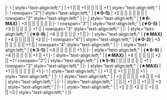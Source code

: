 {{Ship/EquipmentBonuses|class=<includeonly>mw-collapsed</includeonly>}}
|-
! {{GreenGunDP}}{{EquipmentLink|5inch Single High-angle Gun Mount Battery}}
| style="text-align:left;" | 
| +1 || || +1 || || || || +1
| style="text-align:left;" | 
|-
! rowspan="2"|{{RedGunHeavy}}{{EquipmentLink|16inch Triple Gun Mount Mk.6}}
| style="text-align:left;" | '''(★0-5)'''
| +2 || || || || || ||
| rowspan="2" style="text-align:left;" | 
|-
| style="text-align:left;" | '''(★6-MAX)'''
| +3 || || || || || || 
|-
! rowspan="3"|{{RedGunHeavy}}{{EquipmentLink|16inch Triple Gun Mount Mk.6 mod.2}}
| style="text-align:left;" | '''(★0-5)'''
| +3 || || || || || +1 ||
| rowspan="3" style="text-align:left;" | 
|-
| style="text-align:left;" | '''(★6-9)'''
| +4 || || || || || +1 || 
|-
| style="text-align:left;" | '''(★MAX)'''
| +4 || || || || || +2 || 
|-
! rowspan="4"|{{RedGunHeavy}}{{EquipmentLink|16inch Triple Gun Mount Mk.6 + GFCS}}
| style="text-align:left;" | '''(★0-2)'''
| +3 || || || || || +1 ||
| rowspan="4" style="text-align:left;" | 
|-
| style="text-align:left;" | '''(★3-5)'''
| +4 || || || || || +1 || 
|-
| style="text-align:left;" | '''(★6-9)'''
| +4 || || || || || +1 || +1 
|-
| style="text-align:left;" | '''(★MAX)'''
| +4 || || || || || +2 || +1 
{{Ship/EquipmentBonuses/Header}}
! rowspan="2"| {{Seaplane}}{{EquipmentLink|OS2U}}
| style="text-align:left;" | '''(★5-9)'''
| || || || || || || +1
| rowspan="2" style="text-align:left;" | 
|-
| style="text-align:left;" | '''(★MAX)'''
| +1 || || || || || || +1
|-
! {{Radar}}{{EquipmentLink|GFCS Mk.37}}
| style="text-align:left;" | 
| +1 || || +1 || || || || +1
| style="text-align:left;" | 
|-
! {{Radar}}{{EquipmentLink|SG Radar (Initial Model)}}
| style="text-align:left;" | 
| +2 || || || || +4 || || +3
| style="text-align:left;" | 
|-
! {{Radar}}{{EquipmentLink|SK Radar}}
| style="text-align:left;" | 
| || || +1 || || +1 || || +3
| style="text-align:left;" | 
|-
! {{Radar}}{{EquipmentLink|SK + SG Radar}}
| style="text-align:left;" | 
| +2 || || +2 || || +2 || || +3
| style="text-align:left;" | 
|}